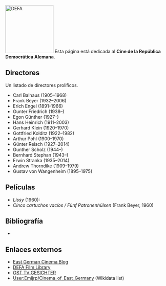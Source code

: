 {{header|1=Cine de la RDA}}
{{vt|1=cine|2=Cine}}
[[File:defa.jpg|150px|right|DEFA]]
Esta página está dedicada al '''Cine de la República Democrática Alemana'''.

== Directores ==

Un listado de directores prolíficos.

* Carl Balhaus (1905–1968)
* Frank Beyer (1932–2006)
* Erich Engel (1891–1966)
* Gunter Friedrich (1938–)
* Egon Günther (1927–)
* Hans Heinrich (1911–2003)
* Gerhard Klein (1920–1970)
* Gottfried Kolditz (1922–1982)
* Arthur Pohl (1900–1970)
* Günter Reisch (1927–2014)
* Gunther Scholz (1944–)
* Bernhard Stephan (1943–)
* Erwin Stranka (1935–2014)
* Andrew Thorndike (1909–1979)
* Gustav von Wangenheim (1895–1975)

== Películas ==

* ''Lissy'' (1960):
* ''Cinco cartuchos vacíos / Fünf Patronenhülsen'' (Frank Beyer, 1960)

== Bibliografía ==

* 

== Enlaces externos ==

* [https://eastgermancinema.com East German Cinema Blog]
* [http://ecommerce.umass.edu/defa/films DEFA Film Library]
* [http://ost-tv-gesichter.forumprofi.de/index.php OST TV GESICHTER]
* [https://en.wikipedia.org/wiki/User:Emijrp/Cinema_of_East_Germany User:Emijrp/Cinema_of_East_Germany] (Wikidata list)

{{footer}}
